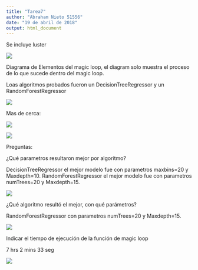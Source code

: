 ```yaml
---
title: "Tarea7"
author: "Abraham Nieto 51556"
date: "19 de abril de 2018"
output: html_document
---
```


Se incluye luster

![](cluster.png)

Diagrama de Elementos del magic loop, el diagram solo muestra el proceso de lo que sucede dentro del magic loop.

Loas algoritmos probados fueron un DecisionTreeRegressor y un RandomForestRegressor

![](Magic.png)

Mas de cerca:

![](magic1.png)

![](magic2.png)

Preguntas:

¿Qué parametros resultaron mejor por algoritmo?


DecisionTreeRegressor el mejor modelo fue con parametros maxbins=20 y Maxdepth=10.
RandomForestRegressor el mejor modelo fue con parametros numTrees=20 y Maxdepth=15.

![](preg1.png)


¿Qué algoritmo resultó el mejor, con qué parámetros?

RandomForestRegressor  con parametros numTrees=20 y Maxdepth=15.

![](prg2.png)


Indicar el tiempo de ejecución de la función de magic loop 

7 hrs 2 mins 33 seg

![](preg3.png)




